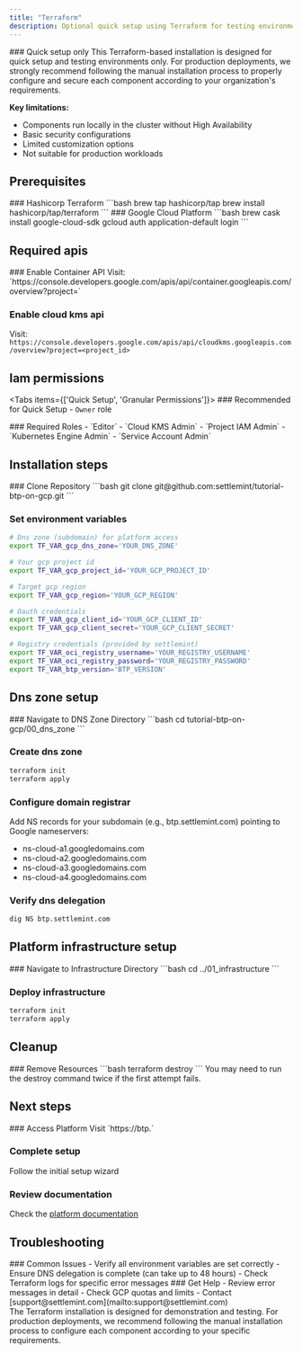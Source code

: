 ```yaml
---
title: "Terraform"
description: Optional quick setup using Terraform for testing environments
---
```



<Callout type="warning">
### Quick setup only
This Terraform-based installation is designed for quick setup and testing environments only. For production deployments, we strongly recommend following the manual installation process to properly configure and secure each component according to your organization's requirements.

**Key limitations:**

- Components run locally in the cluster without High Availability
- Basic security configurations
- Limited customization options
- Not suitable for production workloads

</Callout>

## Prerequisites

<div className="grid grid-cols-1 md:grid-cols-2 gap-6 mb-8">
  <Card>
    ### Hashicorp Terraform
    ```bash
    brew tap hashicorp/tap
    brew install hashicorp/tap/terraform
    ```
  </Card>

  <Card>
    ### Google Cloud Platform
    ```bash
    brew cask install google-cloud-sdk
    gcloud auth application-default login
    ```
  </Card>
</div>

## Required apis

<Steps>
  ### Enable Container API
  Visit: `https://console.developers.google.com/apis/api/container.googleapis.com/overview?project=<project_id>`

### Enable cloud kms api

Visit:
`https://console.developers.google.com/apis/api/cloudkms.googleapis.com/overview?project=<project_id>`

</Steps>

## Iam permissions

<Tabs items={['Quick Setup', 'Granular Permissions']}>
  <Tab value="Quick Setup">
    ### Recommended for Quick Setup
    - `Owner` role
  </Tab>

  <Tab value="Granular Permissions">
    ### Required Roles
    - `Editor`
    - `Cloud KMS Admin`
    - `Project IAM Admin`
    - `Kubernetes Engine Admin`
    - `Service Account Admin`
  </Tab>
</Tabs>

## Installation steps

<Steps>
  ### Clone Repository
  ```bash
  git clone git@github.com:settlemint/tutorial-btp-on-gcp.git
  ```

### Set environment variables

```bash
# Dns zone (subdomain) for platform access
export TF_VAR_gcp_dns_zone='YOUR_DNS_ZONE'

# Your gcp project id
export TF_VAR_gcp_project_id='YOUR_GCP_PROJECT_ID'

# Target gcp region
export TF_VAR_gcp_region='YOUR_GCP_REGION'

# Oauth credentials
export TF_VAR_gcp_client_id='YOUR_GCP_CLIENT_ID'
export TF_VAR_gcp_client_secret='YOUR_GCP_CLIENT_SECRET'

# Registry credentials (provided by settlemint)
export TF_VAR_oci_registry_username='YOUR_REGISTRY_USERNAME'
export TF_VAR_oci_registry_password='YOUR_REGISTRY_PASSWORD'
export TF_VAR_btp_version='BTP_VERSION'
```

</Steps>

## Dns zone setup

<Steps>
  ### Navigate to DNS Zone Directory
  ```bash
  cd tutorial-btp-on-gcp/00_dns_zone
  ```

### Create dns zone

```bash
terraform init
terraform apply
```

### Configure domain registrar

Add NS records for your subdomain (e.g., btp.settlemint.com) pointing to Google
nameservers:

- ns-cloud-a1.googledomains.com
- ns-cloud-a2.googledomains.com
- ns-cloud-a3.googledomains.com
- ns-cloud-a4.googledomains.com

### Verify dns delegation

```bash
dig NS btp.settlemint.com
```

</Steps>

## Platform infrastructure setup

<Steps>
  ### Navigate to Infrastructure Directory
  ```bash
  cd ../01_infrastructure
  ```

### Deploy infrastructure

```bash
terraform init
terraform apply
```

</Steps>

## Cleanup

<Steps>
  ### Remove Resources
  ```bash
  terraform destroy
  ```

  <Callout type="info">
  You may need to run the destroy command twice if the first attempt fails.
  </Callout>
</Steps>

## Next steps

<Steps>
  ### Access Platform
  Visit `https://btp.<your-domain>`

### Complete setup

Follow the initial setup wizard

### Review documentation

Check the
[platform documentation](/launching-the-platform/self-hosted/introduction)

</Steps>

## Troubleshooting

<div className="grid grid-cols-1 md:grid-cols-2 gap-6 mb-8">
  <Card>
    ### Common Issues
    - Verify all environment variables are set correctly
    - Ensure DNS delegation is complete (can take up to 48 hours)
    - Check Terraform logs for specific error messages
  </Card>

  <Card>
    ### Get Help
    - Review error messages in detail
    - Check GCP quotas and limits
    - Contact [support@settlemint.com](mailto:support@settlemint.com)
  </Card>
</div>

<Callout type="warning">
  The Terraform installation is designed for demonstration and testing. For
  production deployments, we recommend following the manual installation process
  to configure each component according to your specific requirements.
</Callout>
